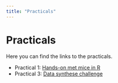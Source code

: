 ```yaml
---
title: "Practicals"
---
```


# Practicals

Here you can find the links to the practicals.

- Practical 1: [Hands-on met mice in R](https://www.gerkovink.com/quickmice)
- Practical 3: [Data synthese challenge](practicals/data-synthesis-challenge.html)
